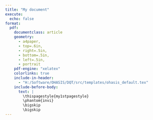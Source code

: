 ```yaml
---
title: "My document"
execute:
  echo: false
format:
  pdf:
    documentclass: article
    geometry:
      - a4paper,
      - top=.6in,
      - right=.5in,
      - bottom=.5in,
      - left=.5in,
      - portrait
    pdf-engine: "xelatex"
    colorlinks: true
    include-in-header:
      - "H:/Software/OHASIS/DQT/src/templates/ohasis_default.tex"
    include-before-body:
      text: |
        \thispagestyle{my1stpagestyle}
        \phantom{invi}
        \bigskip
        \bigskip
---
```

\begingroup
\setstretch{1.5}
\setlength{\tabcolsep}{9pt}
\setlength\arrayrulewidth{.75pt}
\renewcommand{\arraystretch}{.25}
\begin{longtable}{%
    m{\dimexpr.02\linewidth-2\tabcolsep-1.3333\arrayrulewidth}%
    m{\dimexpr.30\linewidth-2\tabcolsep-1.3333\arrayrulewidth}%
    m{\dimexpr.02\linewidth-2\tabcolsep-1.3333\arrayrulewidth}%
    m{\dimexpr.11\linewidth-2\tabcolsep-1.3333\arrayrulewidth}%
    m{\dimexpr.11\linewidth-2\tabcolsep-1.3333\arrayrulewidth}%
    m{\dimexpr.11\linewidth-2\tabcolsep-1.3333\arrayrulewidth}%
    m{\dimexpr.11\linewidth-2\tabcolsep-1.3333\arrayrulewidth}%
    m{\dimexpr.11\linewidth-2\tabcolsep-1.3333\arrayrulewidth}%
    m{\dimexpr.11\linewidth-2\tabcolsep-1.3333\arrayrulewidth}%
}
    \arrayrulecolor{black}\toprule\arrayrulecolor{table_gray}
    \multicolumn{9}{c}{\centering\fontsize{7.5}{15}\selectfont \textcolor{ohasis_dark}{\semibf{TREATMENT FACILITIES REPORTING TB-HIV DATA}}} \tabularnewline[1pt]
\midrule
    \multicolumn{3}{l}{\multirow{2}{*}[-2pt]{\raggedright\fontsize{5.5}{5.5}\selectfont \fontspec{ChronicaPro-Medium} \textbf{Facility Name}}} &
    \multicolumn{3}{c}{\centering\fontsize{5.5}{5.5}\selectfont \fontspec{ChronicaPro-Medium} \textbf{TB Screening among PLHIV on ART}} &
    \multicolumn{3}{c}{\centering\fontsize{5.5}{5.5}\selectfont \fontspec{ChronicaPro-Medium} \textbf{TPT coverage among new PLHIV on ART}} \tabularnewline[1pt]
\cmidrule{4-9}

    {} & {} & {} &
    \centering\fontsize{5.5}{5.5}\selectfont \fontspec{ChronicaPro-Medium} \textbf{Clients who visited during the period} &
    \centering\fontsize{5.5}{5.5}\selectfont \fontspec{ChronicaPro-Medium} \textbf{Screened for TB} &
    \centering\fontsize{5.5}{5.5}\selectfont \fontspec{ChronicaPro-Medium} \textbf{\%} &
    \centering\fontsize{5.5}{5.5}\selectfont \fontspec{ChronicaPro-Medium} \textbf{Enrollees with no active TB} &
    \centering\fontsize{5.5}{5.5}\selectfont \fontspec{ChronicaPro-Medium} \textbf{Provided TPT} &
    \centering\fontsize{5.5}{5.5}\selectfont \fontspec{ChronicaPro-Medium} \textbf{\%} \tabularnewline[1pt]
    \arrayrulecolor{ohasis_dark}\toprule\arrayrulecolor{table_gray}
\endhead
```r
#| output: asis
library(readr)
latex <- read_file("try.txt")
cat(latex)
# knitr::raw_latex(read_file("try.txt"))
```
\end{longtable}
\endgroup
